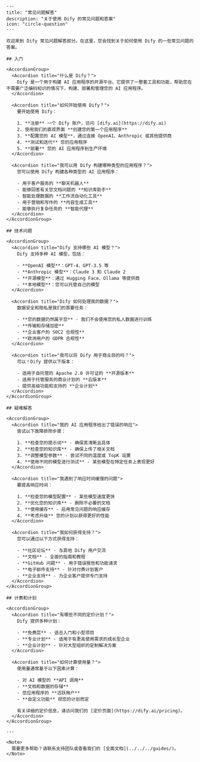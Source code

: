 ```mdx
---
title: "常见问题解答"
description: "关于使用 Dify 的常见问题和答案"
icon: "circle-question"
---

欢迎来到 Dify 常见问题解答部分。在这里，您会找到关于如何使用 Dify 的一些常见问题的答案。

## 入门

<AccordionGroup>
  <Accordion title="什么是 Dify？">
    Dify 是一个用于构建 AI 应用程序的开源平台。它提供了一整套工具和功能，帮助您在不需要广泛编码知识的情况下，构建、部署和管理您的 AI 应用程序。
  </Accordion>

  <Accordion title="如何开始使用 Dify？">
    要开始使用 Dify：

    1. **注册** 一个 Dify 账户，访问 [dify.ai](https://dify.ai)
    2. 使用我们的直观界面 **创建您的第一个应用程序**
    3. **配置您的 AI 模型**，通过连接 OpenAI、Anthropic 或其他提供商
    4. **测试和迭代** 您的应用程序
    5. **部署** 您的 AI 应用程序到生产环境
  </Accordion>

  <Accordion title="我可以用 Dify 构建哪种类型的应用程序？">
    您可以使用 Dify 构建各种类型的 AI 应用程序：

    - 用于客户服务的 **聊天机器人**
    - 能够回答有关您文档问题的 **知识库助手**
    - 智能处理数据的 **工作流自动化工具**
    - 用于营销和写作的 **内容生成工具**
    - 能够执行复杂任务的 **智能代理**
  </Accordion>
</AccordionGroup>

## 技术问题

<AccordionGroup>
  <Accordion title="Dify 支持哪些 AI 模型？">
    Dify 支持多种 AI 模型，包括：

    - **OpenAI 模型**：GPT-4、GPT-3.5 等
    - **Anthropic 模型**：Claude 3 和 Claude 2
    - **开源模型**：通过 Hugging Face、Ollama 等提供商
    - **本地模型**：您可以托管自己的模型
  </Accordion>

  <Accordion title="Dify 如何处理我的数据？">
    数据安全和隐私是我们的首要任务：

    - **您的数据仍然属于您** - 我们不会使用您的私人数据进行训练
    - **传输和存储加密**
    - **企业客户的 SOC2 合规性**
    - **欧洲用户的 GDPR 合规性**
  </Accordion>

  <Accordion title="我可以将 Dify 用于商业目的吗？">
    可以！Dify 提供以下版本：

    - 适用于自托管的 Apache 2.0 许可证的 **开源版本**
    - 适用于托管服务的商业计划的 **云版本**
    - 提供高级功能和支持的 **企业计划**
  </Accordion>
</AccordionGroup>

## 疑难解答

<AccordionGroup>
  <Accordion title="我的 AI 应用程序给出了错误的响应">
    尝试以下故障排除步骤：

    1. **检查您的提示词** - 确保其清晰且具体
    2. **检查您的知识库** - 确保上传了相关文档
    3. **调整模型参数** - 尝试不同的温度或 TopK 设置
    4. **使用不同的模型进行测试** - 某些模型在特定任务上表现更好
  </Accordion>

  <Accordion title="我遇到了响应时间缓慢的问题">
    要提高响应时间：

    1. **检查您的模型配置** - 某些模型速度更快
    2. **优化您的知识库** - 删除不必要的文档
    3. **使用缓存** - 启用常见问题的响应缓存
    4. **考虑升级** 您的计划以获得更好的性能
  </Accordion>

  <Accordion title="我如何获得支持？">
    您可以通过以下方式获得支持：

    - **社区论坛** - 与其他 Dify 用户交流
    - **文档** - 全面的指南和教程
    - **GitHub 问题** - 用于错误报告和功能请求
    - **电子邮件支持** - 针对付费计划客户
    - **企业支持** - 为企业客户提供专门支持
  </Accordion>
</AccordionGroup>

## 计费和计划

<AccordionGroup>
  <Accordion title="有哪些不同的定价计划？">
    Dify 提供多种计划：

    - **免费层** - 适合入门和小型项目
    - **专业计划** - 适用于有更高使用需求的成长型企业
    - **企业计划** - 针对大型组织的定制解决方案
  </Accordion>

  <Accordion title="如何计算使用量？">
    使用量通常基于以下因素计算：

    - 对 AI 模型的 **API 调用**
    - **文档和数据的存储**
    - 您应用程序的 **活跃用户**
    - **自定义功能** 视您的计划而定

    有关详细的定价信息，请访问我们的 [定价页面](https://dify.ai/pricing)。
  </Accordion>
</AccordionGroup>

---

<Note>
  需要更多帮助？请联系支持团队或查看我们的 [全面文档](../../../guides/)。
</Note>
```